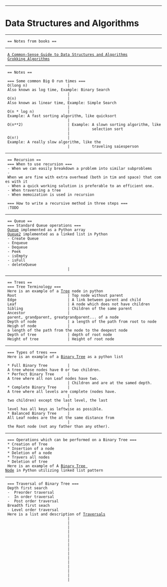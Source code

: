 --------------------------------------------------------------------------------
= Data Structures and Algorithms =
--------------------------------------------------------------------------------
  == Notes from books ==
--------------------------------------------------------------------------------
  [[A Common-Sense Guide to Data Structures and Algorithms]]
  [[Grokking Algorithms]]
--------------------------------------------------------------------------------
  == Notes ==

  === Some common Big O run times ===
  O(long n)                  | Also known as log time, Example: Binary Search
                             |
  O(n)                       | Also known as linear time, Example: Simple Search
                             |
  O(n * log n)               | Example: A fast sorting algorithm, like quicksort
                             |
  O(n**2)                    | Example: A slown sorting algorithm, like
                             |          selection sort
                             |
  O(n!)                      | Example: A really slow algorithm, like the
                             |          traveling saiesperson
--------------------------------------------------------------------------------
  == Recursion ==
  === When to use recursion ===
  - When we can easily breakdown a problem into similar subproblems
  - When we are fine with extra overhead (both in tim and space) that comes with it
  - When a quick working solution is preferable to an efficient one.
  - When traversing a tree
  - When memoization is used in recursion

  === How to write a recursive method in three steps ===
  :TODO
--------------------------------------------------------------------------------
  == Queue ==
  === Standard Queue operations ===
  [[Queue]] implemented as a Python array
  [[Queue2]] implemented as a linked list in Python
  - Create Queue
  - Enqueue
  - Dequeue
  - Peek
  - isEmpty
  - isFull
  - deleteQueue
                             |
--------------------------------------------------------------------------------
  == Trees ==
  === Tree Terminology ===
  Here is an example of a [[Tree]] node in python
  Root                       | Top node without parent
  Edge                       | A link between parent and child
  Leaf                       | A node which does not have children
  Sibling                    | Children of the same parent
  Ancestor                   | parent, grandparent, greatgrandparent... of a node
  Depth of node              | a length of the path from root to node
  Heigh of node              | a length of the path from the node to the deepest node
  Depth of tree              | depth of root node
  Height of tree             | Height of root node
--------------------------------------------------------------------------------
  === Types of trees ===
  Here is an example of a [[Binary Tree]] as a python list

  * Full Binary Tree         | A tree whose nodes have 0 or two children.
  * Perfect Binary Tree      | A tree where all non Leaf nodes have two.
                             | Children and are at the samed depth.
  * Complete Binary Tree     | A tree where all levels are complete (nodes have.
                             | two children) except the last level, the last
                             | level has all keys as leftwise as possible.
  * Balanced Binary Tree     | All Leaf nodes are the at the same distance from
                             | the Root node (not any father than any other).
--------------------------------------------------------------------------------
  === Operations which can be performed on a Binary Tree ===
  * Creation of Tree
  * Insertion of a node
  * Deletion of a node
  * Travers all nodes
  * Deletion of tree
  Here is an example of A [[Binary Tree Node]] in Python utilizing linked list pattern
--------------------------------------------------------------------------------
  === Traversal of Binary Tree ===
  Depth first search
  -  Preorder traversal
  -  In order traversal
  -  Post order traversal
  Breadth first seach
  - Level order traversal
  Here is a list and description of [[Traversals]]
                             |
                             |
                             |
                             |
                             |
                             |
                             |
                             |
                             |
                             |
                             |
                             |
                             |
                             |
                             |
